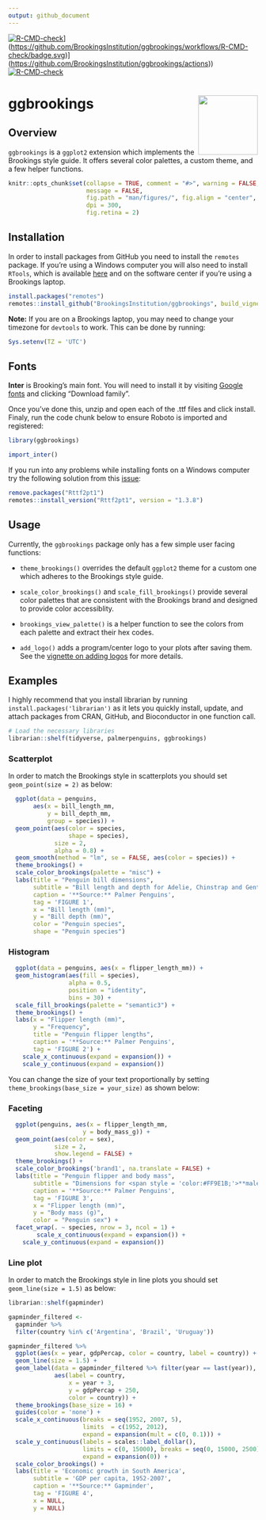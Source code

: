 ```yaml
---
output: github_document
---
```


<!-- README.md is generated from README.Rmd. Please edit that file -->

<!-- badges: start -->

[![R-CMD-check](%5Bhttps://github.com/BrookingsInstitution/ggbrookings/workflows/R-CMD-check/badge.svg)](https://github.com/BrookingsInstitution/ggbrookings/actions)](<https://github.com/BrookingsInstitution/ggbrookings/workflows/R-CMD-check/badge.svg>)](<https://github.com/BrookingsInstitution/ggbrookings/actions>))
[![R-CMD-check](https://github.com/BrookingsInstitution/ggbrookings/workflows/R-CMD-check/badge.svg)](https://github.com/BrookingsInstitution/ggbrookings/actions)

<!-- badges: end -->

# ggbrookings <img src="man/figures/logo.png" align="right" width="120"/>

## Overview

`ggbrookings` is a `ggplot2` extension which implements the Brookings style guide.
It offers several color palettes, a custom theme, and a few helper functions.

```r
knitr::opts_chunk$set(collapse = TRUE, comment = "#>", warning = FALSE,
                      message = FALSE, 
                      fig.path = "man/figures/", fig.align = "center",
                      dpi = 300,
                      fig.retina = 2)
```

## Installation

In order to install packages from GitHub you need to install the `remotes` package.
If you're using a Windows computer you will also need to install `RTools`, which is available [here](https://cran.r-project.org/bin/windows/Rtools/) and on the software center if you're using a Brookings laptop.

```r
install.packages("remotes")
remotes::install_github("BrookingsInstitution/ggbrookings", build_vignettes = TRUE)
```

**Note:** If you are on a Brookings laptop, you may need to change your timezone for `devtools` to work.
This can be done by running:

```r
Sys.setenv(TZ = 'UTC')
```

## Fonts

**Inter** is Brooking's main font.
You will need to install it by visiting [Google fonts](https://fonts.google.com/specimen/Inter?query=Inter) and clicking "Download family".

Once you've done this, unzip and open each of the .ttf files and click install.
Finaly, run the code chunk below to ensure Roboto is imported and registered:

```r
library(ggbrookings)
```

```r
import_inter()
```

If you run into any problems while installing fonts on a Windows computer try the following solution from this [issue](https://github.com/wch/extrafont/issues/88):

```r
remove.packages("Rttf2pt1")
remotes::install_version("Rttf2pt1", version = "1.3.8") 
```

## Usage

Currently, the `ggbrookings` package only has a few simple user facing functions:

-   `theme_brookings()` overrides the default `ggplot2` theme for a custom one which adheres to the Brookings style guide.

-   `scale_color_brookings()` and `scale_fill_brookings()` provide several color palettes that are consistent with the Brookings brand and designed to provide color accessiblity.

-   `brookings_view_palette()` is a helper function to see the colors from each palette and extract their hex codes.

-   `add_logo()` adds a program/center logo to your plots after saving them.
    See the [vignette on adding logos](https://brookingsinstitution.github.io/ggbrookings/articles/logos.html) for more details.

## Examples

I highly recommend that you install librarian by running `install.packages('librarian')` as it lets you quickly install, update, and attach packages from CRAN, GitHub, and Bioconductor in one function call.

```r
# Load the necessary libraries
librarian::shelf(tidyverse, palmerpenguins, ggbrookings)
```

### Scatterplot

In order to match the Brookings style in scatterplots you should set `geom_point(size = 2)` as below:

```r
  ggplot(data = penguins,
       aes(x = bill_length_mm,
           y = bill_depth_mm,
           group = species)) +
  geom_point(aes(color = species,
                 shape = species),
             size = 2,
             alpha = 0.8) +
  geom_smooth(method = "lm", se = FALSE, aes(color = species)) +
  theme_brookings() +
  scale_color_brookings(palette = "misc") +
  labs(title = "Penguin bill dimensions",
       subtitle = "Bill length and depth for Adelie, Chinstrap and Gentoo Penguins at Palmer Station LTER",
       caption = '**Source:** Palmer Penguins',
       tag = 'FIGURE 1',
       x = "Bill length (mm)",
       y = "Bill depth (mm)",
       color = "Penguin species",
       shape = "Penguin species") 
```

### Histogram

```r
  ggplot(data = penguins, aes(x = flipper_length_mm)) +
  geom_histogram(aes(fill = species),
                 alpha = 0.5,
                 position = "identity",
                 bins = 30) +
  scale_fill_brookings(palette = "semantic3") +
  theme_brookings() +
  labs(x = "Flipper length (mm)",
       y = "Frequency",
       title = "Penguin flipper lengths",
       caption = '**Source:** Palmer Penguins',
       tag = 'FIGURE 2') +
    scale_x_continuous(expand = expansion()) +
    scale_y_continuous(expand = expansion())

```

You can change the size of your text proportionally by setting `theme_brookings(base_size = your_size)` as shown below:

### Faceting

```r
  ggplot(penguins, aes(x = flipper_length_mm,
                     y = body_mass_g)) +
  geom_point(aes(color = sex),
             size = 2,
             show.legend = FALSE) +
  theme_brookings() +
  scale_color_brookings('brand1', na.translate = FALSE) +
  labs(title = "Penguin flipper and body mass",
       subtitle = "Dimensions for <span style = 'color:#FF9E1B;'>**male**</span> and <span style = 'color:#003A79;'>**female**</span> Adelie, Chinstrap and Gentoo Penguins at Palmer Station LTER",
       caption = '**Source:** Palmer Penguins',
       tag = 'FIGURE 3',
       x = "Flipper length (mm)",
       y = "Body mass (g)",
       color = "Penguin sex") +
  facet_wrap(. ~ species, nrow = 3, ncol = 1) +
        scale_x_continuous(expand = expansion()) +
    scale_y_continuous(expand = expansion())
```

### Line plot

In order to match the Brookings style in line plots you should set `geom_line(size = 1.5)` as below:

```r
librarian::shelf(gapminder)

gapminder_filtered <-
  gapminder %>% 
  filter(country %in% c('Argentina', 'Brazil', 'Uruguay'))  

gapminder_filtered %>% 
  ggplot(aes(x = year, gdpPercap, color = country, label = country)) +
  geom_line(size = 1.5) +
  geom_label(data = gapminder_filtered %>% filter(year == last(year)), 
             aes(label = country, 
                 x = year + 3, 
                 y = gdpPercap + 250, 
                 color = country)) +
  theme_brookings(base_size = 16) +
  guides(color = 'none') +
  scale_x_continuous(breaks = seq(1952, 2007, 5),
                     limits  = c(1952, 2012),
                     expand = expansion(mult = c(0, 0.1))) +
  scale_y_continuous(labels = scales::label_dollar(), 
                     limits = c(0, 15000), breaks = seq(0, 15000, 2500),
                     expand = expansion(0)) +
  scale_color_brookings() +
  labs(title = 'Economic growth in South America',
       subtitle = 'GDP per capita, 1952-2007',
       caption = '**Source:** Gapminder',
       tag = 'FIGURE 4',
       x = NULL, 
       y = NULL) 
  
```
